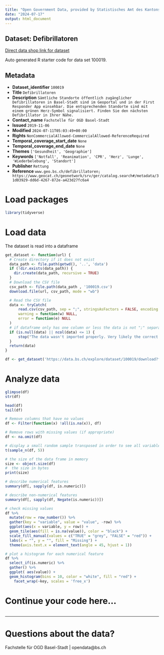 ```yaml
---
title: "Open Government Data, provided by Statistisches Amt des Kantons Basel-Stadt - Fachstelle OGD"
date: "2024-07-17"
output: html_document
---
```


## Dataset: Defibrillatoren

[Direct data shop link for dataset](https://data.bs.ch/explore/dataset/100019)

Auto generated R starter code for data set 100019.

## Metadata

- **Dataset_identifier** `100019`
- **Title** `Defibrillatoren`
- **Description** `Sämtliche Standorte öffentlich zugänglicher Defibrillatoren in Basel-Stadt sind im Geoportal und in der First Responder App einsehbar. Die entsprechenden Standorte sind mit einem grünen Herz-Symbol signalisiert. Finden Sie den nächsten Defibrillator in Ihrer Nähe.`
- **Contact_name** `Fachstelle für OGD Basel-Stadt`
- **Issued** `2019-11-06`
- **Modified** `2024-07-11T05:03:49+00:00`
- **Rights** `NonCommercialAllowed-CommercialAllowed-ReferenceRequired`
- **Temporal_coverage_start_date** `None`
- **Temporal_coverage_end_date** `None`
- **Themes** `['Gesundheit', 'Geographie']`
- **Keywords** `['Notfall', 'Reanimation', 'CPR', 'Herz', 'Lunge', 'Wiederbelebung', 'Standort']`
- **Publisher** `Rettung`
- **Reference** `www.geo.bs.ch/defibrillatoren; https://www.geocat.ch/geonetwork/srv/ger/catalog.search#/metadata/31d03929-dd6d-4267-872e-a423d27fc6a4`


# Load packages

```r

library(tidyverse)
```

# Load data

The dataset is read into a dataframe

```r
get_dataset <- function(url) {
  # Create directory if it does not exist
  data_path <- file.path(getwd(), '..', 'data')
  if (!dir.exists(data_path)) {
    dir.create(data_path, recursive = TRUE)
  }
  # Download the CSV file
  csv_path <- file.path(data_path , '100019.csv')
  download.file(url, csv_path, mode = "wb")

  # Read the CSV file
  data <- tryCatch(
      read.csv(csv_path, sep = ";", stringsAsFactors = FALSE, encoding = "UTF-8"),
      warning = function(w) NULL,
      error = function(e) NULL
  )
  # if dataframe only has one column or less the data is not ";" separated
  if (is.null(data) || ncol(data) <= 1) {
      stop("The data wasn't imported properly. Very likely the correct separator couldn't be found.\nPlease check the dataset manually and adjust the code.")
  }
  return(data)
}
```

```r

df <- get_dataset('https://data.bs.ch/explore/dataset/100019/download?format=csv&timezone=Europe%2FZurich')

```

# Analyze data

```r

glimpse(df)
str(df)

head(df)
tail(df)

```

```r
# Remove columns that have no values
df <- Filter(function(x) !all(is.na(x)), df)

# Remove rows with missing values (if appropriate)
df <- na.omit(df)
```

```r
# display a small random sample transposed in order to see all variables
t(sample_n(df, 5))
```

```r
# the size of the data frame in memory
size <- object.size(df)
#  the size in bytes
print(size)
```

```r
# describe numerical features
summary(df[, sapply(df, is.numeric)])
```

```r
# describe non-numerical features
summary(df[, sapply(df, Negate(is.numeric))])
```

```r
# check missing values
df %>%
  mutate(row = row_number()) %>%
  gather(key = "variable", value = "value", -row) %>%
  ggplot(aes(x = variable, y = row)) +
  geom_tile(aes(fill = is.na(value)), color = "black") +
  scale_fill_manual(values = c("TRUE" = "grey", "FALSE" = "red")) +
  labs(x = "", y = "", fill = "Missing") +
  theme(axis.text.x = element_text(angle = 45, hjust = 1))
```

```r
# plot a histogram for each numerical feature
df %>%
  select_if(is.numeric) %>%
  gather() %>%
  ggplot( aes(value)) +
  geom_histogram(bins = 10, color = "white", fill = "red") +
    facet_wrap(~key, scales = 'free_x')
```

# Continue your code here...

```r

```
------------------------------------------------------------------------

# Questions about the data?

Fachstelle für OGD Basel-Stadt | opendata@bs.ch
